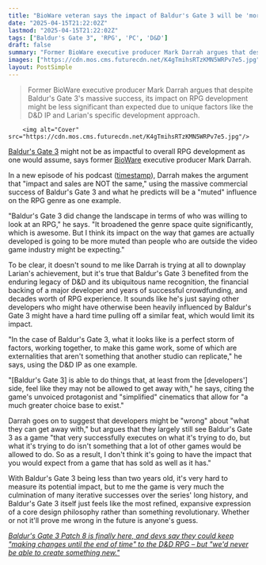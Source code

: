 ```yaml
---
title: "BioWare veteran says the impact of Baldur's Gate 3 will be 'more muted' than most realize because it was a 'perfect storm' of development most other RPGs won't be 'allowed' to replicate"
date: "2025-04-15T21:22:02Z"
lastmod: "2025-04-15T21:22:02Z"
tags: ["Baldur's Gate 3", 'RPG', 'PC', 'D&D']
draft: false
summary: "Former BioWare executive producer Mark Darrah argues that despite Baldur's Gate 3's massive success, its impact on RPG development might be less significant than expected due to unique factors like the D&D IP and Larian's specific development approach."
images: ["https://cdn.mos.cms.futurecdn.net/K4gTmihsRTzKMN5WRPv7e5.jpg"]
layout: PostSimple
---
```

> Former BioWare executive producer Mark Darrah argues that despite Baldur's Gate 3's massive success, its impact on RPG development might be less significant than expected due to unique factors like the D&D IP and Larian's specific development approach.


        <img alt="Cover" src="https://cdn.mos.cms.futurecdn.net/K4gTmihsRTzKMN5WRPv7e5.jpg"/>
        
[Baldur's Gate 3](https://www.gamesradar.com/baldurs-gate-3-guide/) might not be as impactful to overall RPG development as one would assume, says former [BioWare](https://www.gamesradar.com/tag/bioware/) executive producer Mark Darrah.

In a new episode of his podcast ([timestamp](https://youtu.be/ERk3n_8szaI?si=jF-Xwbay-jTxomEL&t=320)), Darrah makes the argument that "impact and sales are NOT the same," using the massive commercial success of Baldur's Gate 3 and what he predicts will be a "muted" influence on the RPG genre as one example.

"Baldur's Gate 3 did change the landscape in terms of who was willing to look at an RPG," he says. "It broadened the genre space quite significantly, which is awesome. But I think its impact on the way that games are actually developed is going to be more muted than people who are outside the video game industry might be expecting."

To be clear, it doesn't sound to me like Darrah is trying at all to downplay Larian's achievement, but it's true that Baldur's Gate 3 benefited from the enduring legacy of D&D and its ubiquitous name recognition, the financial backing of a major developer and years of successful crowdfunding, and decades worth of RPG experience. It sounds like he's just saying other developers who might have otherwise been heavily influenced by Baldur's Gate 3 might have a hard time pulling off a similar feat, which would limit its impact.

"In the case of Baldur's Gate 3, what it looks like is a perfect storm of factors, working together, to make this game work, some of which are externalities that aren't something that another studio can replicate," he says, using the D&D IP as one example.

"[Baldur's Gate 3] is able to do things that, at least from the [developers'] side, feel like they may not be allowed to get away with," he says, citing the game's unvoiced protagonist and "simplified" cinematics that allow for "a much greater choice base to exist."

Darrah goes on to suggest that developers might be "wrong" about "what they can get away with," but argues that they largely still see Baldur's Gate 3 as a game "that very successfully executes on what it's trying to do, but what it's trying to do isn't something that a lot of other games would be allowed to do. So as a result, I don't think it's going to have the impact that you would expect from a game that has sold as well as it has."

With Baldur's Gate 3 being less than two years old, it's very hard to measure its potential impact, but to me the game is very much the culmination of many iterative successes over the series' long history, and Baldur's Gate 3 itself just feels like the most refined, expansive expression of a core design philosophy rather than something revolutionary. Whether or not it'll prove me wrong in the future is anyone's guess.

[<em>Baldur's Gate 3 Patch 8 is finally here, and devs say they could keep "making changes until the end of time" to the D&amp;D RPG – but "we'd never be able to create something new."</em>](https://www.gamesradar.com/games/baldur-s-gate/baldurs-gate-3-patch-8-is-finally-here-and-devs-say-they-could-keep-making-changes-until-the-end-of-time-to-the-d-and-d-rpg-but-wed-never-be-able-to-create-something-new/)
        